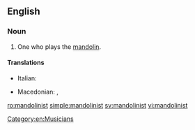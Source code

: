 ==English==

===Noun===
{{en-noun}}

# One who plays the [[mandolin]].

====Translations====
{{trans-top|one who plays the mandolin}}
* Italian: {{t|it|mandolinista|m|f}}
{{trans-mid}}
* Macedonian: {{t|mk|мандолинист|m|tr=mandoliníst|sc=Cyrl}}, {{t|mk|мандолинистка|f|tr=mandolinístka|sc=Cyrl}}
{{trans-bottom}}

[[Category:en:Musicians]]

[[ro:mandolinist]]
[[simple:mandolinist]]
[[sv:mandolinist]]
[[vi:mandolinist]]